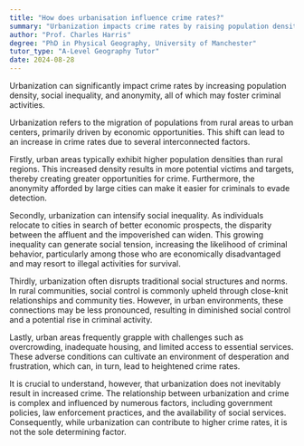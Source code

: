 ```yaml
---
title: "How does urbanisation influence crime rates?"
summary: "Urbanization impacts crime rates by raising population density, exacerbating social inequality, and enhancing anonymity, all of which can contribute to higher levels of criminal activities."
author: "Prof. Charles Harris"
degree: "PhD in Physical Geography, University of Manchester"
tutor_type: "A-Level Geography Tutor"
date: 2024-08-28
---
```


Urbanization can significantly impact crime rates by increasing population density, social inequality, and anonymity, all of which may foster criminal activities.

Urbanization refers to the migration of populations from rural areas to urban centers, primarily driven by economic opportunities. This shift can lead to an increase in crime rates due to several interconnected factors. 

Firstly, urban areas typically exhibit higher population densities than rural regions. This increased density results in more potential victims and targets, thereby creating greater opportunities for crime. Furthermore, the anonymity afforded by large cities can make it easier for criminals to evade detection.

Secondly, urbanization can intensify social inequality. As individuals relocate to cities in search of better economic prospects, the disparity between the affluent and the impoverished can widen. This growing inequality can generate social tension, increasing the likelihood of criminal behavior, particularly among those who are economically disadvantaged and may resort to illegal activities for survival.

Thirdly, urbanization often disrupts traditional social structures and norms. In rural communities, social control is commonly upheld through close-knit relationships and community ties. However, in urban environments, these connections may be less pronounced, resulting in diminished social control and a potential rise in criminal activity.

Lastly, urban areas frequently grapple with challenges such as overcrowding, inadequate housing, and limited access to essential services. These adverse conditions can cultivate an environment of desperation and frustration, which can, in turn, lead to heightened crime rates.

It is crucial to understand, however, that urbanization does not inevitably result in increased crime. The relationship between urbanization and crime is complex and influenced by numerous factors, including government policies, law enforcement practices, and the availability of social services. Consequently, while urbanization can contribute to higher crime rates, it is not the sole determining factor.
    